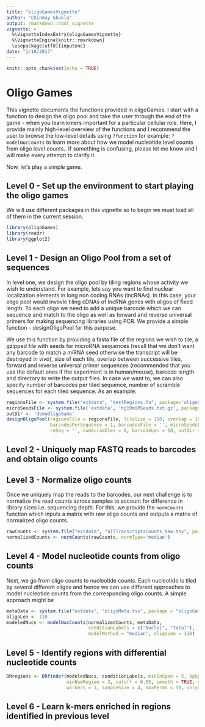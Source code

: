 ```yaml
---
title: "oligoGamesVignette"
author: "Chinmay Shukla"
output: rmarkdown::html_vignette
vignette: >
  %\VignetteIndexEntry{oligoGamesVignette}
  %\VignetteEngine{knitr::rmarkdown}
  \usepackage[utf8]{inputenc}
date: "1/18/2017"
---
```


```r
knitr::opts_chunk$set(echo = TRUE)
```

# Oligo Games

This vignette documents the functions provided in oligoGames. I start with a function to design the oligo pool and take the user through the end of the game - when you learn kmers important for a particular cellular role. Here, I provide mainly high-level overview of the functions and I recommend the user to browse the low-level details using `?function` for example: `?modelNucCounts` to learn more about how we model nucleotide level counts from oligo level counts.. If something is confusing, please let me know and I will make every attempt to clarify it.

Now, let's play a simple game.

## Level 0 - Set up the environment to start playing the oligo games

We will use different packages in this vignette so to begin we must load all of them in the current session.

```r
library(oligoGames)
library(readr)
library(ggplot2)
```

## Level 1 - Design an Oligo Pool from a set of sequences

In level one, we design the oligo pool by tiling regions whose activity we wish to understand. For example, lets say you want to find nuclear localization elements in long non coding RNAs (lncRNAs). In this case, your oligo pool would invovle tiling cDNAs of lncRNA genes with oligos of fixed length. To each oligo we need to add a unique barcode which we can sequence and match to the oligo as well as forward and reverse universal primers for making sequencing libraries using PCR. We provide a simple function - designOligoPool for this purpose.

We use this function by providing a fasta file of the regions we wish to tile, a gzipped file with seeds for microRNA sequences (recall that we don't want any barcode to match a miRNA seed otherwise the transcript will be destroyed *in vivo*), size of each tile, overlap between successive tiles, forward and reverse universal primer sequences (recommended that you use the default ones if the experiment is in human/mouse), barcode length and directory to write the output files. In case we want to, we can also specify number of barcodes per tiled sequence, number of scramble sequences for each tiled sequence. As an example:

```r
regionsFile <- system.file("extdata", "testRegions.fa", package='oligoGames')
microSeedsFile <- system.file('extdata', 'hg19miRSeeds.txt.gz', package='oligoGames')
outDir <- 'demoOligoGame'
designOligoPool(regionsFile = regionsFile, tileSize = 110, overlap = 10, 
                barcodesPerSequence = 1, barcodesFile = '', microSeedsFile = microSeedsFile, 
                reSeq = '', numScrambles = 0, barcodeLen = 10, outDir = outDir)
```

## Level 2 - Uniquely map FASTQ reads to barcodes and obtain oligo counts

## Level 3 - Normalize oligo counts

Once we uniquely map the reads to the barcodes, our next challenge is to normalize the read counts across samples to account for difference in library sizes i.e. sequencing depth. For this, we provide the `normCounts` function which inputs a matrix with raw oligo counts and outputs a matrix of normalized oligo counts. 



```r
rawCounts <- system.file("extdata", "allTranscriptsCounts_Raw.tsv", package = "oligoGames")
normalizedCounts <- normCounts(rawCounts, normType='median')
```

## Level 4 - Model nucleotide counts from oligo counts

Next, we go from oligo counts to nucleotide counts. Each nucleotide is tiled by several different oligos and hence we can use different approaches to model nucleotide counts from the corresponding oligo counts. A simple approach might be 

```r
metaData <- system.file("extdata", "oligoMeta.tsv", package = "oligoGames")
oligoLen <- 110
modeledNucs <- modelNucCounts(normalizedCounts, metaData, 
                              conditionLabels = c("Nuclei", "Total"), 
                              modelMethod = "median", oligoLen = 110)
```

## Level 5 - Identify regions with differential nucleotide counts

```r
DRregions <- DRfinder(modeledNucs, conditionLabels, minInSpan = 5, bpSpan = 50, 
                      minNumRegion = 3, cutoff = 0.05, smooth = TRUE, verbose = TRUE, 
                      workers = 1, sampleSize = 4, maxPerms = 50, onlyUp = TRUE)
```

## Level 6 - Learn k-mers enriched in regions identified in previous level
